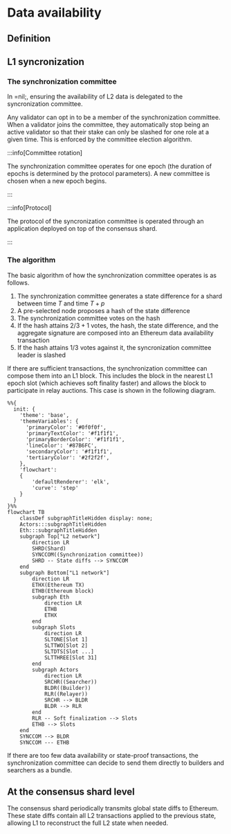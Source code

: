 # Data availability

## Definition

## L1 syncronization

### The synchronization committee

In =nil;, ensuring the availability of L2 data is delegated to the syncronization committee.

Any validator can opt in to be a member of the synchronization committee. When a validator joins the committee, they automatically stop being an active validator so that their stake can only be slashed for one role at a given time. This is enforced by the committee election algorithm.

:::info[Committee rotation]

The synchronization committee operates for one epoch (the duration of epochs is determined by the protocol parameters). A new committee is chosen when a new epoch begins.

:::

:::info[Protocol]

The protocol of the syncronization committee is operated through an application deployed on top of the consensus shard.

:::

### The algorithm

The basic algorithm of how the synchronization committee operates is as follows.

1. The synchronization committee generates a state difference for a shard between time $T$ and time $T + p$
2. A pre-selected node proposes a hash of the state difference
3. The synchronization committee votes on the hash
4. If the hash attains $2/3 + 1$ votes, the hash, the state difference, and the aggregate signature are composed into an Ethereum data availability transaction
5. If the hash attains $1/3$ votes against it, the syncronization committee leader is slashed

If there are sufficient transactions, the synchronization committee can compose them into an L1 block. This includes the block in the nearest L1 epoch slot (which achieves soft finality faster) and allows the block to participate in relay auctions. This case is shown in the following diagram.

```mermaid
%%{
  init: {
    'theme': 'base',
    'themeVariables': {
      'primaryColor': '#0f0f0f',
      'primaryTextColor': '#f1f1f1',
      'primaryBorderColor': '#f1f1f1',
      'lineColor': '#87B6FC',
      'secondaryColor': '#f1f1f1',
      'tertiaryColor': '#2f2f2f',
    },
    'flowchart':
    {
        'defaultRenderer': 'elk',
        'curve': 'step'
    }
  }
}%%
flowchart TB
    classDef subgraphTitleHidden display: none;
    Actors:::subgraphTitleHidden
    Eth:::subgraphTitleHidden
    subgraph Top["L2 network"]
        direction LR
        SHRD(Shard)
        SYNCCOM((Synchronization committee))
        SHRD -- State diffs --> SYNCCOM
    end
    subgraph Bottom["L1 network"]
        direction LR
        ETHX(Ethereum TX)
        ETHB(Ethereum block)
        subgraph Eth
            direction LR
            ETHB
            ETHX
        end
        subgraph Slots
            direction LR
            SLTONE[Slot 1]
            SLTTWO[Slot 2]
            SLTDTS[Slot ...]
            SLTTHREE[Slot 31]
        end
        subgraph Actors
            direction LR
            SRCHR((Searcher))
            BLDR((Builder))
            RLR((Relayer))
            SRCHR --> BLDR
            BLDR --> RLR
        end
        RLR -- Soft finalization --> Slots
        ETHB --> Slots 
    end
    SYNCCOM --> BLDR
    SYNCCOM --- ETHB
```

If there are too few data availability or state-proof transactions, the synchronization committee can decide to send them directly to builders and searchers as a bundle.

## At the consensus shard level

The consensus shard periodically transmits global state diffs to Ethereum. These state diffs contain all L2 transactions applied to the previous state, allowing L1 to reconstruct the full L2 state when needed.
